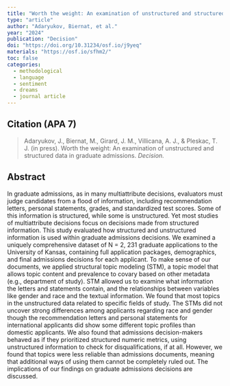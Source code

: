 ```yaml
---
title: "Worth the weight: An examination of unstructured and structured data in graduate admissions"
type: "article"
author: "Adaryukov, Biernat, et al."
year: "2024"
publication: "Decision"
doi: "https://doi.org/10.31234/osf.io/j9yeq"
materials: "https://osf.io/sfhm2/"
toc: false
categories:
  - methodological
  - language
  - sentiment
  - dreams
  - journal article
---
```


## Citation (APA 7)

> Adaryukov, J., Biernat, M., Girard, J. M., Villicana, A. J., & Pleskac, T. J. (in press). Worth the weight: An examination of unstructured and structured data in graduate admissions. *Decision.*

## Abstract

In graduate admissions, as in many multiattribute decisions, evaluators must judge candidates from a flood of information, including recommendation letters, personal statements, grades, and standardized test scores. Some of this information is structured, while some is unstructured. Yet most studies of multiattribute decisions focus on decisions made from structured information. This study evaluated how structured and unstructured information is used within graduate admissions decisions. We examined a uniquely comprehensive dataset of N = 2, 231 graduate applications to the University of Kansas, containing full application packages, demographics, and final admissions decisions for each applicant. To make sense of our documents, we applied structural topic modeling (STM), a topic model that allows topic content and prevalence to covary based on other metadata (e.g., department of study). STM allowed us to examine what information the letters and statements contain, and the relationships between variables like gender and race and the textual information. We found that most topics in the unstructured data related to specific fields of study. The STMs did not uncover strong differences among applicants regarding race and gender though the recommendation letters and personal statements for international applicants did show some different topic profiles than domestic applicants. We also found that admissions decision-makers behaved as if they prioritized structured numeric metrics, using unstructured information to check for disqualifications, if at all. However, we found that topics were less reliable than admissions documents, meaning that additional ways of using them cannot be completely ruled out. The implications of our findings on graduate admissions decisions are discussed.

